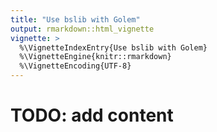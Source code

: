 ```yaml
---
title: "Use bslib with Golem"
output: rmarkdown::html_vignette
vignette: >
  %\VignetteIndexEntry{Use bslib with Golem}
  %\VignetteEngine{knitr::rmarkdown}
  %\VignetteEncoding{UTF-8}
---
```


# TODO: add content